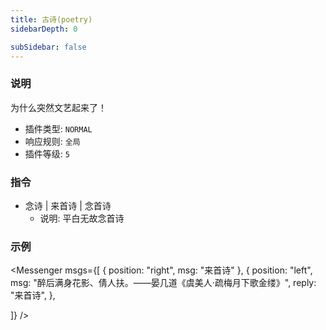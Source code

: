 ```yaml
---
title: 古诗(poetry)
sidebarDepth: 0

subSidebar: false
---
```



### 说明

为什么突然文艺起来了！

- 插件类型: `NORMAL`
- 响应规则: `全局`
- 插件等级: `5`

### 指令

- 念诗 | 来首诗 | 念首诗
  - 说明: 平白无故念首诗

### 示例

<Messenger
  msgs={[
    { position: "right", msg: "来首诗" },
    {
      position: "left",
      msg: "醉后满身花影、倩人扶。——晏几道《虞美人·疏梅月下歌金缕》",
      reply: "来首诗",
    },

  ]}
/>
